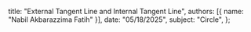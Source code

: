   title: "External Tangent Line and Internal Tangent Line",
  authors: [{ name: "Nabil Akbarazzima Fatih" }],
  date: "05/18/2025",
  subject: "Circle",
};
